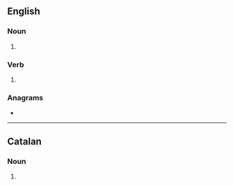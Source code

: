 ==English==

===Noun===
{{head|en|noun form}}

# {{plural of|corn|lang=en}}

===Verb===
{{head|en|verb form}}

# {{en-third-person singular of|corn}}

===Anagrams===
* {{anagrams|en|a=cnors|Crons|scorn}}

----

==Catalan==

===Noun===
{{head|ca|noun form}}

# {{plural of|corn|lang=ca}}
